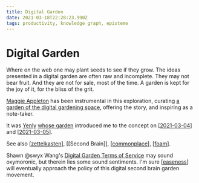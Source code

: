 ```yaml
---
title: Digital Garden
date: 2021-03-18T22:28:23.990Z
tags: productivity, knowledge graph, episteme
---
```


# Digital Garden

Where on the web one may plant seeds to see if they grow. The ideas presented in a digital garden are often raw and incomplete. They may not bear fruit. And they are not for sale, most of the time. A garden is kept for the joy of it, for the bliss of the grit.

[Maggie Appleton](https://maggieappleton.com/garden) has been instrumental in this exploration, curating [a garden of the digital gardening space](https://github.com/MaggieAppleton/digital-gardeners), offering the story, and inspiring as a note-taker.

It was [Yenly](https://yenly.wtf) [whose garden](<(https://til.yenly.wtf)>) introduced me to the concept on [[2021-03-04]] and [[2021-03-05]].

See also [[zettelkasten]], [[Second Brain]], [[commonplace]], [[foam]].

Shawn @swyx Wang's [Digital Garden Terms of Service](https://www.swyx.io/digital-garden-tos/) may sound oxymoronic, but therein lies some sound sentiments. I'm sure [[easeness]] will eventually approach the policy of this digital second brain garden movement.

[//begin]: # "Autogenerated link references for markdown compatibility"
[2021-03-04]: ../../journal/2021-03-04 "Thursday, March 4, 2021"
[2021-03-05]: ../../journal/2021-03-05 "Journal Entry, Friday, March 05, 2021"
[zettelkasten]: zettelkasten "Zettelkasten"
[commonplace]: ../commonplace "Commonplace"
[foam]: foam "foam"
[easeness]: ../easeness "Easeness"
[//end]: # "Autogenerated link references"
